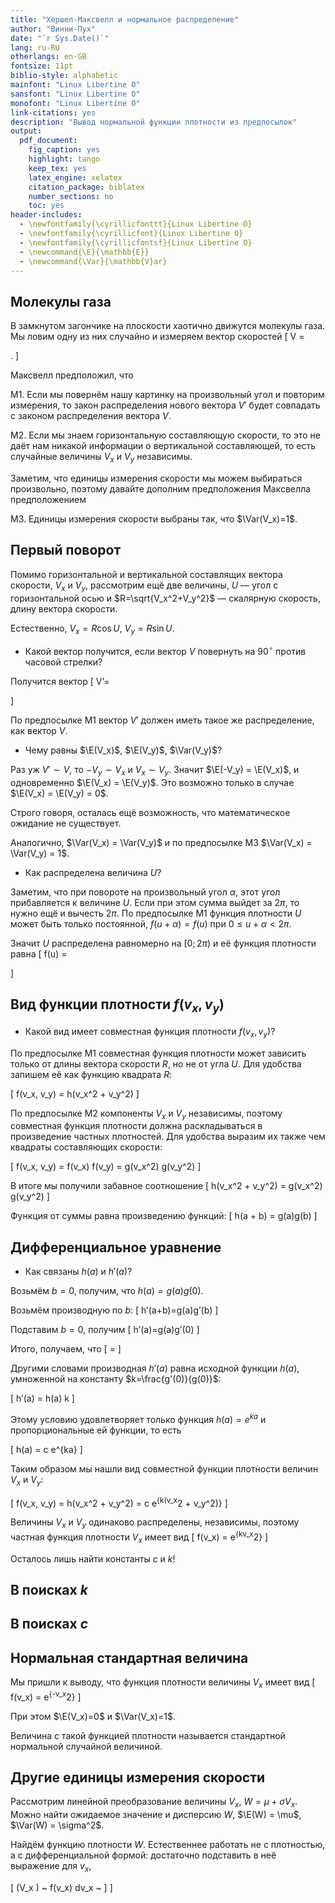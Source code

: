 ```yaml
---
title: "Хершел-Максвелл и нормальное распределение"
author: "Винни-Пух"
date: "`r Sys.Date()`"
lang: ru-RU
otherlangs: en-GB
fontsize: 11pt
biblio-style: alphabetic
mainfont: "Linux Libertine O"
sansfont: "Linux Libertine O"
monofont: "Linux Libertine O"
link-citations: yes
description: "Вывод нормальной функции плотности из предпосылок"
output: 
  pdf_document:
    fig_caption: yes
    highlight: tango
    keep_tex: yes
    latex_engine: xelatex
    citation_package: biblatex
    number_sections: no
    toc: yes
header-includes: 
  - \newfontfamily{\cyrillicfonttt}{Linux Libertine O}
  - \newfontfamily{\cyrillicfont}{Linux Libertine O}
  - \newfontfamily{\cyrillicfontsf}{Linux Libertine O}
  - \newcommand{\E}{\mathbb{E}}
  - \newcommand{\Var}{\mathbb{V}ar}
---
```


## Молекулы газа

В замкнутом загончике на плоскости хаотично движутся молекулы газа. Мы ловим одну из них случайно и измеряем вектор скоростей
\[
V = \begin{pmatrix}
V_x \\
V_y \\
\end{pmatrix}.
\]

Максвелл предположил, что 

М1. Если мы повернём нашу картинку на произвольный угол и повторим измерения, то закон распределения нового вектора $V'$ будет совпадать с законом распределения вектора $V$.

М2. Если мы знаем горизонтальную составляющую скорости, то это не даёт нам никакой информации о вертикальной составляющей, то есть случайные величины $V_x$ и $V_y$ независимы.

Заметим, что единицы измерения скорости мы можем выбираться произвольно, поэтому давайте дополним предположения Максвелла предположением

М3. Единицы измерения скорости выбраны так, что $\Var(V_x)=1$.


## Первый поворот

Помимо горизонтальной и вертикальной составлящих вектора скорости, $V_x$ и $V_y$, рассмотрим ещё две величины, $U$ — угол с горизонтальной осью и $R=\sqrt{V_x^2+V_y^2}$ — скалярную скорость, длину вектора скорости.

Естественно, $V_x = R\cos U$, $V_y = R\sin U$.

* Какой вектор получится, если вектор $V$ повернуть на $90^{\circ}$ против часовой стрелки?

Получится вектор
\[
V'=\begin{pmatrix}
-V_y \\
V_x \\
\end{pmatrix}
\]

По предпосылке М1 вектор $V'$ должен иметь такое же распределение, как вектор $V$.

* Чему равны $\E(V_x)$, $\E(V_y)$, $\Var(V_y)$?

Раз уж $V' \sim V$, то $-V_y \sim V_x$ и $V_x \sim V_y$. Значит $\E(-V_y) = \E(V_x)$, и одновременно $\E(V_x) = \E(V_y)$. Это возможно только в случае $\E(V_x) = \E(V_y) = 0$.

Строго говоря, осталась ещё возможность, что математическое ожидание не существует.

Аналогично, $\Var(V_x) = \Var(V_y)$ и по предпосылке М3 $\Var(V_x) = \Var(V_y) = 1$.

* Как распределена величина $U$? 

Заметим, что при повороте на произвольный угол $\alpha$, этот угол прибавляется к величине $U$. Если при этом сумма выйдет за $2\pi$, то нужно ещё и вычесть $2\pi$. По предпосылке М1 функция плотности $U$ может быть только постоянной, $f(u+\alpha)=f(u)$ при $0\leq u +\alpha < 2\pi$.

Значит $U$ распределена равномерно на $[0;2\pi)$ и её функция плотности равна
\[
f(u) = \begin{cases}
\frac{1}{2\pi}, \text{ если } u \in [0;2\pi) \\
0, \text{ иначе} \\
\end{cases}
\]

## Вид функции плотности $f(v_x, v_y)$

* Какой вид имеет совместная функция плотности $f(v_x, v_y)$?

По предпосылке М1 совместная функция плотности может зависить только от длины вектора скорости $R$, но не от угла $U$. Для удобства запишем её как функцию квадрата $R$:

\[
f(v_x, v_y) = h(v_x^2 + v_y^2)
\]

По предпосылке М2 компоненты $V_x$ и $V_y$ независимы, поэтому совместная функция плотности должна раскладываться в произведение частных плотностей. Для удобства выразим их также чем квадраты составляющих скорости:

\[
f(v_x, v_y) = f(v_x) \cdot f(v_y) = g(v_x^2) \cdot g(v_y^2)
\]

В итоге мы получили забавное соотношение
\[
h(v_x^2 + v_y^2) = g(v_x^2) \cdot g(v_y^2)
\]

Функция от суммы равна произведению функций:
\[
h(a + b) = g(a)g(b)
\]


## Дифференциальное уравнение

* Как связаны $h(a)$ и $h'(a)$?

Возьмём $b=0$, получим, что $h(a)=g(a)g(0)$.

Возьмём производную по $b$:
\[
h'(a+b)=g(a)g'(b)
\]

Подставим $b=0$, получим
\[
h'(a)=g(a)g'(0)
\]


Итого, получаем, что 
\[
\frac{h'(a)}{h(a)} = \frac{g'(0)}{g(0)}
\]

Другими словами производная $h'(a)$ равна исходной функции $h(a)$, умноженной на константу $k=\frac{g'(0)}{g(0)}$:

\[
h'(a) = h(a) \cdot k
\]

Этому условию удовлетворяет только функция $h(a) = e^{ka}$ и пропорциональные ей функции, то есть

\[
h(a) = c \cdot e^{ka}
\]

Таким образом мы нашли вид совместной функции плотности величин $V_x$ и $V_y$:

\[
f(v_x, v_y) = h(v_x^2 + v_y^2) = c \cdot e^{k(v_x^2 + v_y^2)} 
\]

Величины $V_x$ и $V_y$ одинаково распределены, независимы, поэтому частная функция плотности $V_x$ имеет вид
\[
f(v_x) = \sqrt{c} \cdot e^{kv_x^2}
\]

Осталось лишь найти константы $c$ и $k$!

## В поисках $k$


## В поисках $c$

## Нормальная стандартная величина

Мы пришли к выводу, что функция плотности величины $V_x$ имеет вид
\[
f(v_x) = \frac{1}{\sqrt{2\pi}} e^{-\frac{1}{2}v_x^2}
\]

При этом $\E(V_x)=0$ и $\Var(V_x)=1$.

Величина с такой функцией плотности называется стандартной нормальной случайной величиной.

## Другие единицы измерения скорости

Рассмотрим линейной преобразование величины $V_x$, $W = \mu + \sigma V_x$. Можно найти ожидаемое значение и дисперсию $W$, $\E(W) = \mu$, $\Var(W) = \sigma^2$.

Найдём функцию плотности $W$. Естественнее работать не с плотностью, а с дифференциальной формой: достаточно подставить в неё выражение для $v_x$, 

\[
\P(V_x \in [v_x;v_x + dv_x]) ~ f(v_x) dv_x ~ 
\]
]

